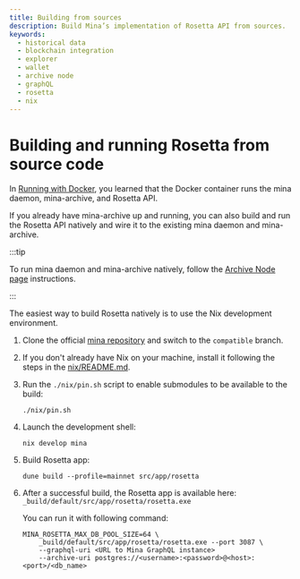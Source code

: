```yaml
---
title: Building from sources
description: Build Mina’s implementation of Rosetta API from sources.
keywords:
  - historical data
  - blockchain integration
  - explorer
  - wallet
  - archive node
  - graphQL
  - rosetta
  - nix
---
```



# Building and running Rosetta from source code

In [Running with Docker](run-with-docker), you learned that the Docker container runs the mina daemon, mina-archive, and Rosetta API. 

If you already have mina-archive up and running, you can also build and run the Rosetta API natively and wire it to the existing mina daemon and mina-archive.

:::tip

To run mina daemon and mina-archive natively, follow the [Archive Node page](node-operators/archive-node) instructions.

:::

The easiest way to build Rosetta natively is to use the Nix development environment.

1. 
    Clone the official [mina repository](https://github.com/MinaProtocol/mina.git) and switch to the `compatible` branch.

1. 
    If you don't already have Nix on your machine, install it following the steps in the [nix/README.md](https://github.com/MinaProtocol/mina/blob/develop/nix/README.md).

1. 
    Run the `./nix/pin.sh` script to enable submodules to be available to the build:

    ```shell
    ./nix/pin.sh
    ```

1. 
    Launch the development shell:

    ```shell
    nix develop mina
    ```

1. 
    Build Rosetta app:

    ```shell
    dune build --profile=mainnet src/app/rosetta
    ```

1. 
    After a successful build, the Rosetta app is available here: `_build/default/src/app/rosetta/rosetta.exe` 

    You can run it with following command:
    ```shell
    MINA_ROSETTA_MAX_DB_POOL_SIZE=64 \
        _build/default/src/app/rosetta/rosetta.exe --port 3087 \
        --graphql-uri <URL to Mina GraphQL instance> 
        --archive-uri postgres://<username>:<password>@<host>:<port>/<db_name>
    ```
